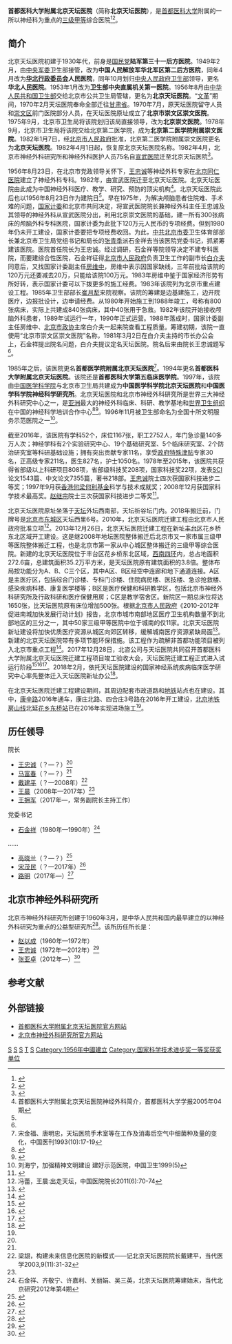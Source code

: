 {{医院
|名称=首都医科大学附属北京天坛医院
|位置={{CHN}}[[北京市|北京市]][[丰台区|丰台区]][[樊羊路|樊羊路]]
|成立=1956年
|床位=1650
|隶属=[[首都医科大学|首都医科大学]]
|院长=
|网站=http://www.bjtth.org
}}

'''首都医科大学附属北京天坛医院'''（简称'''北京天坛医院'''），是[[首都医科大学|首都医科大学]]附属的一所以神经科为重点的[[三级甲等医院|三级甲等]]综合医院<ref>{{cite web |url=http://www.bjtth.org/News/AboutUs/Default/View.aspx?id=1194 |title=天坛医院介绍 |publisher=北京天坛医院 |accessdate=2013-08-12 |archive-date=2013-06-02 |archive-url=https://web.archive.org/web/20130602104231/http://www.bjtth.org/News/AboutUs/Default/View.aspx?id=1194 |dead-url=yes }}</ref><ref>{{cite web |url=http://www.bjtth.org/News/AboutUs/Default/View.aspx?id=446 |title=天坛医院依法执业注册信息 |publisher=北京天坛医院 |accessdate=2013-08-12 |archive-url=https://web.archive.org/web/20130602162036/http://www.bjtth.org/News/AboutUs/Default/View.aspx?id=446 |archive-date=2013-06-02 |dead-url=yes }}</ref>。

==简介==
北京天坛医院初建于1930年代，前身是[[中国国民党|国民党]]'''陆军第三十一后方医院'''。1949年2月，由[[中国共产党中央军事委员会|中央军委]]卫生部接管，改为'''中国人民解放军华北军区第二后方医院'''，同年4月改为'''[[华北行政委员会|华北行政委员会]]人民医院'''，同年10月划归[[中央人民政府卫生部|中央人民政府卫生部]]领导，更名'''华北人民医院'''。1953年1月改为'''卫生部中央直属机关第一医院'''。1956年8月由[[中华人民共和国卫生部|中华人民共和国卫生部]]交给北京市公共卫生局管辖，更名为'''北京天坛医院'''。“[[文革|文革]]”期间，1970年2月天坛医院奉命全部迁往[[甘肃省|甘肃省]]。1970年7月，原天坛医院留守人员和[[崇文区|崇文区]]前门医院部分人员，在天坛医院原址成立了'''北京市崇文区崇文医院'''。1975年9月，北京市卫生局将该院划归该局直接领导，改为'''北京崇文医院'''。1978年9月，北京市卫生局将该院交给北京第二医学院，成为'''北京第二医学院附属崇文医院'''。1982年1月7日，经[[北京市人民政府|北京市人民政府]]批准，北京第二医学院附属崇文医院更名为'''北京天坛医院'''。1982年4月1日起，恢复原北京天坛医院名称。1982年4月，北京市神经外科研究所和神经外科医护人员75名自[[首都医科大学宣武医院|宣武医院]]迁至北京天坛医院<ref>{{Cite web|url =  http://www.bjtth.org/Html/News/Articles/100237.html|title =  北京天坛医院历史沿革|author =  |date =  |publisher =  首都医科大学附属北京天坛医院|language =  |accessdate =  2018-01-24|quote =  |archive-date =  2019-11-14|archive-url =  https://web.archive.org/web/20191114081010/http://www.bjtth.org/Html/News/Articles/100237.html|dead-url =  no}}</ref>。

1956年8月23日，在北京市党政领导关怀下，[[王忠诚|王忠诚]]等神经外科专家在[[北京同仁医院|北京同仁医院]]建立了神经外科专科。1982年，由宣武医院迁至北京天坛医院。北京天坛医院由此成为中国神经外科医疗、教学、研究、预防的顶尖机构<ref>首都医科大学附属北京天坛医院神经外科简介，首都医科大学学报2005年04期</ref>。北京天坛医院此后也以1956年8月23日作为建院日<ref name=jj/>。早在1975年，为解决颅脑患者住院难、手术难的问题，[[国家计委|国家计委]]和北京市共同决定，将宣武医院院长兼神经外科主任王忠诚及其领导的神经外科从宣武医院分出，利用北京崇文医院的基础，建一所有300张病床的颅脑外科专科医院，国家计委为此批下120万元人民币的专项经费。但到1980年仍未开工建设，国家计委要把专项经费收回。为此，[[中共北京市委|中共北京市委]]卫生体育部部长兼北京市卫生局党组书记和局长的[[张青季|张青季]]派石金祥去当该医院党委书记，抓紧筹建该医院。医院首任院长为王忠诚。经过调研，石金祥等院领导决定不建专科医院，而要建综合性医院，石金祥征得[[北京市人民政府|北京市人民政府]]负责卫生工作的副市长[[白介夫|白介夫]]同意后，又找国家计委副主任[[房维中|房维中]]，房维中表示因国家缺线，三年前批给该院的120万元还要减去20万，只能给该院100万元。1983年房维中鉴于国家经济形势有所好转，表示国家计委可以下拨更多的施工经费。1983年该院列为北京市重点建设工程。1985年卫生部部长[[崔月犁|崔月犁]]来院视察。该院的筹建是边基建施工，边开院医疗，边报批设计，边申请经费。从1980年开始施工到1988年竣工，号称有800张病床，实际上共建成840张病床，其中40张用于急救。1982年该院开始接收颅脑外科患者，1989年试运行一年，1990年正式运营。1988年落成时，国家计委副主任房维中、[[北京市政协|北京市政协]]主席白介夫一起来院查看工程质量。筹建初期，该院一直使用“北京市崇文区崇文医院”名称，1981年3月2日在白介夫主持的市长办公会上，石金祥提出院名问题，白介夫提议定名天坛医院。院名后来由院长王忠诚题写<ref name=shi/>。

1985年之后，该医院更名'''首都医学院附属北京天坛医院'''<ref>宋金福、唐明忠，天坛医院手术室等在工作及消毒后空气中细菌种及量的变化，中国医刊1993(10):17-19</ref>。1994年更名'''首都医科大学附属北京天坛医院'''。该院还是'''首都医科大学第五临床医学院'''。1997年，该院由[[中国医学科学院|中国医学科学院]]与北京市卫生局共建成为'''中国医学科学院北京天坛医院'''和'''中国医学科学院神经科学研究所'''。北京天坛医院和北京市神经外科研究所是世界三大神经外科研究中心之一，是[[亚洲|亚洲]]最大的神经外科临床、科研、教学基地和[[世界卫生组织|世界卫生组织]]在中国的神经科学培训合作中心<ref name=jj>{{cite web |url=http://www.bjtth.org/Html/News/Articles/102888.html |title=北京天坛医院介绍 |publisher=首都医科大学附属北京天坛医院 |date=2015-10-16 |access-date=2018-01-24 |archive-date=2020-02-19 |archive-url=https://web.archive.org/web/20200219204446/http://www.bjtth.org/Html/News/Articles/102888.html |dead-url=no }}</ref><ref>{{Cite web |url = http://www.huaxia.com/hxjk/yyzn/bj/1080179.html?id=xh=ih |title = 首都医科大学附属北京天坛医院 |author =  |date = 2008-08-07 |publisher = 华夏经纬网 |language =  |accessdate =  |quote =  |archive-date = 2019-07-31 |archive-url = https://web.archive.org/web/20190731025040/http://www.huaxia.com/hxjk/yyzn/bj/1080179.html?id=xh=ih |dead-url = no }}</ref>。1996年11月被卫生部命名为全国十所文明服务示范医院之一<ref>刘海宁，加强精神文明建设 建好示范医院，中国卫生1999(5)</ref>。

截至2016年，该医院有学科52个，床位1167张，职工2752人，年门急诊量140多万人次；神经学科有2个实验研究中心、19个基础研究室、5个临床研究室、2个防治研究室等科研基础设施；拥有突出贡献专家11名，享受[[政府特殊津贴|政府特殊津贴]]专家30名，正高级专家211名，医生827名，护士1050名。1978年至2015年，该医院共获得省部级以上科研项目808项，省部级科技奖208项，国家科技奖22项，发表[[SCI|SCI]]论文1543篇、中文论文7355篇，著书218部。[[王忠诚|王忠诚]]院士四次获国家科技进步二等奖；1997年9月获[[香港|香港]][[何梁何利基金|何梁何利基金]]科学与技术成就奖；2008年12月获国家科学技术最高奖。[[赵继宗|赵继宗]]院士三次获国家科技进步二等奖<ref name=liushi>{{Cite web |url = http://health.china.com.cn/2016-08/20/content_8976088.htm |title = 北京天坛医院“继往开来，承传人文精神”学术文化论坛暨六十周年院庆活动召开 |author =  |date = 2016-08-20 |publisher = 中国网 |language =  |accessdate =  |quote =  |archive-date = 2018-01-25 |archive-url = https://web.archive.org/web/20180125015440/http://health.china.com.cn/2016-08/20/content_8976088.htm |dead-url = no }}</ref>。

北京天坛医院原址坐落于[[天坛公园|天坛]]外坛西南部，天坛祈谷坛门内。2018年搬迁前，门牌号是[[北京市|北京市]][[东城区_(北京市)|东城区]]天坛西里6号。2010年，北京天坛医院迁建工程由北京市人民政府批准立项<ref name=wangchen>冯蕾，王晨:出走天坛，中国医院院长2011(6):70-74</ref>。2013年12月26日，北京天坛医院迁建工程在新址[[丰台区|丰台区]]花乡桥东北区域开工建设。这是继2008年地坛医院整体搬迁后北京市又一家市属三级甲等医院整体搬迁工程，也是北京市第一家从中心城区整体搬迁的三级甲等综合医院。新建的北京天坛医院位于丰台区花乡桥东北区域，[[北京四环路|西南四环]]内，总占地面积272.6亩，总建筑面积35.2万平方米，是天坛医院原有建筑面积的3.8倍。整体布局按功能分为A、B、C三个区，其中A区、B区经空中连廊和地下通道连接。A区是主医疗区，包括综合门诊楼、专科门诊楼、住院病房楼、医技楼、急诊抢救楼、感染疾病科楼、康复医学楼等；B区是医疗保健和科研教学区，包括北京市神经外科研究所及行政科研和医疗保健用房；C区是教学宿舍区。新院区一期总床位将达1650张，比天坛医院原有床位增加500张。根据[[北京市人民政府|北京市人民政府]]《2010-2012年促进南城加快发展行动计划》报告，北京市城市南部地区医疗卫生机构数量不到北部地区的三分之一，其中50家三级甲等医院中位于城南的仅11家。北京天坛医院新址建设将加快优质医疗资源从城区向郊区转移，缓解城南医疗资源紧缺局面<ref>{{Cite web |url =http://news.sina.com.cn/o/2013-12-26/145929089183.shtml  |title = 天坛医院新院区今天开建 |author =  |date = 2013-12-26 |publisher =  |language =  |accessdate =  |quote =  }}</ref>。新建的北京天坛医院带有多项节能环保措施。该工程作为疏解非首都功能项目被列入北京市重点工程<ref name=wangyi>{{Cite web |url = http://news.163.com/16/0409/13/BK7CDEF600014Q4P.html |title = 天坛医院新院 明年底竣工 |author =  |date = 2016-04-09 |publisher = 网易 |language =  |accessdate =  |quote =  |archive-url = https://web.archive.org/web/20180124195713/http://news.163.com/16/0409/13/BK7CDEF600014Q4P.html |archive-date = 2018-01-24 |dead-url = yes }}</ref>。2017年12月28日，北咨公司与天坛医院共同召开首都医科大学附属北京天坛医院迁建工程项目竣工验收大会，天坛医院迁建工程正式进入试运行阶段<ref>{{Cite web |url =http://www.sohu.com/a/216556609_130047  |title = 北京天坛医院迁建工程竣工验收 新院已启动试运行 |author =  |date = 2018-01-14 |publisher =搜狐  |language =  |accessdate =  |quote =  }}</ref><ref>{{Cite web |url = http://news.ynet.com/2018/01/16/867735t70.html |title = 天坛医院新院竣工试运行 床位增加至1650张 |author =  |date = 2018-01-16 |publisher = 北青网 |language =  |accessdate =  |quote =  |archive-date = 2018-01-24 |archive-url = https://web.archive.org/web/20180124195714/http://news.ynet.com/2018/01/16/867735t70.html |dead-url = no }}</ref><ref>{{Cite web |url = http://www.thepaper.cn/newsDetail_forward_1965503 |title = 北京儿童医院新址预计将选在四环以外，旧址有望继续保留 |author =  |date = 2018-01-24 |publisher = 澎湃新闻 |language =  |accessdate =  |quote =  |archive-date = 2019-07-29 |archive-url = https://web.archive.org/web/20190729095755/http://www.thepaper.cn/newsDetail_forward_1965503 |dead-url = no }}</ref>。2018年2月，依托天坛医院建设的国家神经系统疾病临床医学研究中心率先整体迁入天坛医院新址办公<ref>{{Cite web  |url =http://www.thepaper.cn/newsDetail_forward_2011956  |title =国家神经系统疾病临床医学研究中心整体迁入天坛医院新址  |author =  |date =2018-02-28  |publisher =澎湃新闻  |language =  |accessdate =  |quote =  |archive-date =2019-07-29  |archive-url =https://web.archive.org/web/20190729184540/http://www.thepaper.cn/newsDetail_forward_2011956  |dead-url =no  }}</ref>。

在北京天坛医院迁建工程建设期间，其周边配套市政道路和[[北京地铁|地铁]]站点也在建设。其中，[[康辛路|康辛路]]2016年通车，康庄北路、四合庄3号路在2016年开工建设，[[北京地铁房山线|北京地铁房山线]]北延[[花乡东桥站|花乡东桥站]]已在2016年实现进场施工<ref name=wangyi/>。

==历任领导==
{{col-begin}}
{{col-2}}
; 院长
*[[王忠诚|王忠诚]]（？—？）<ref name=shi/>
*[[马富春|马富春]]（？—？）<ref name=liushi/>
*[[戴建平|戴建平]]（？—2008年）<ref>梁翃，构建未来信息化医院的新模式——记北京天坛医院院长戴建平，当代医学2003,9(11):31-32</ref>
*[[王晨_(医生)|王晨]]（2008年—2017年）<ref name=wangchen/>
*[[王拥军_(医生)|王拥军]]（2017年—，常务副院长主持工作）
{{col-2}}
; 党委书记
*[[石金祥|石金祥]]（1980年—1990年）<ref name=shi>石金祥、齐敬宁、许嘉利、关丽娟、吴三英，北京天坛医院筹建始末，当代北京研究2012年第4期</ref>
……
*[[高晓兰|高晓兰]]（？—？）<ref>{{Cite web |url = http://edu.sina.com.cn/y/news/2005-08-17/133041862.html |title = 68届校友高晓兰：北京天坛医院党委书记 |author =  |date = 2005-08-17 |publisher = 新浪 |language =  |accessdate =  |quote =  |archive-date = 2019-07-29 |archive-url = https://web.archive.org/web/20190729040115/http://edu.sina.com.cn/y/news/2005-08-17/133041862.html |dead-url = no }}</ref>
*[[宋茂民|宋茂民]]（？—2017年）<ref>{{Cite web |url = http://www.bjtth.org/News/Articles/Index/102486 |title =  封国生局长到我院检查并慰问劳模和困难职工|author =  |date = 2013-01-30  |publisher =首都医科大学附属北京天坛医院  |language =  |accessdate =  |quote =  }}</ref>
*[[路明_(医生)|路明]]（2017年—）<ref>{{Cite web |url = http://www.bjtth.org/Html/News/Articles/7566.html |title =北京市委组织部、北京市医院管理局党委到我院宣布党委书记的任免决定  |author =  |date =2017-10-16  |publisher =首都医科大学附属北京天坛医院  |language =  |accessdate =  |quote =  }}</ref>

{{col-end}}

==北京市神经外科研究所==
北京市神经外科研究所创建于1960年3月，是中华人民共和国内最早建立的以神经外科研究为重点的公益型研究所<ref>{{Cite web |url = http://www.bjni.org.cn/plus/list.php?tid=12 |title = 研究所介绍 |author =  |date =  |publisher = 北京市神经外科研究所 |language =  |accessdate = 2018-01-24 |quote =  |archive-url = https://web.archive.org/web/20171201164849/http://www.bjni.org.cn/plus/list.php?tid=12 |archive-date = 2017-12-01 |dead-url = yes }}</ref>。该所历任所长是：

*[[赵以成|赵以成]]（1960年—1972年）
*[[王忠诚|王忠诚]]（1972年—2012年）<ref>{{Cite web  |url =http://www.bjni.org.cn/plus/list.php?tid=15  |title =历届领导  |author =  |date =  |publisher =北京市神经外科研究所  |language =  |accessdate =2018-01-24  |quote =  |archive-url =https://web.archive.org/web/20180124195715/http://www.bjni.org.cn/plus/list.php?tid=15  |archive-date =2018-01-24  |dead-url =yes  }}</ref>
*[[张亚卓|张亚卓]]（2012年—）<ref>{{Cite web  |url =http://www.bjni.org.cn/0/a3/20150311-140.html?1426061071  |title =张亚卓简历  |author =  |date =  |publisher =北京市神经外科研究所  |language =  |accessdate =2018-01-24  |quote =  |archive-url =https://web.archive.org/web/20180124195713/http://www.bjni.org.cn/0/a3/20150311-140.html?1426061071  |archive-date =2018-01-24  |dead-url =yes  }}</ref>

== 参考文献 ==
{{Reflist|30em}}

==外部链接==
*[http://www.bjtth.org 首都医科大学附属北京天坛医院官方网站] {{Wayback|url=http://www.bjtth.org/ |date=20210228011858 }}
*[http://www.bjni.org.cn 北京市神经外科研究所官方网站] {{Wayback|url=http://www.bjni.org.cn/ |date=20210225185603 }}


[[Category:北京市三级甲等医院|S]]
[[Category:丰台区医院|S]]
[[Category:北京市综合性医院|S]]
[[Category:首都医科大学附属医院|T]]
[[Category:北京市属医院|S]]
[[Category:1956年中國建立|Category:1956年中國建立]]
[[Category:国家科学技术进步奖一等奖获奖单位|Category:国家科学技术进步奖一等奖获奖单位]]